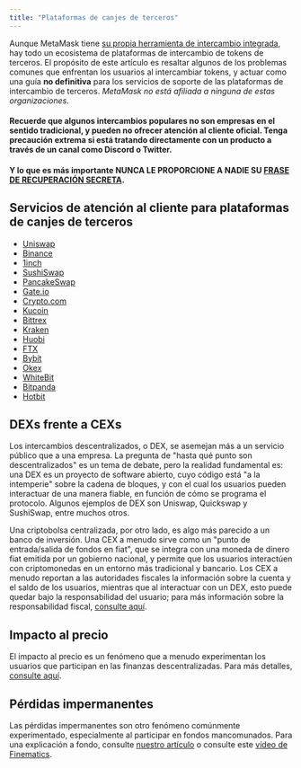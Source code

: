 ```yaml
---
title: "Plataformas de canjes de terceros"
---
```


Aunque MetaMask tiene [su propia herramienta de intercambio integrada](/token-swaps/user-guide-swaps), hay todo un ecosistema de plataformas de intercambio de tokens de terceros. El propósito de este artículo es resaltar algunos de los problemas comunes que enfrentan los usuarios al intercambiar tokens, y actuar como una guía **no definitiva** para los servicios de soporte de las plataformas de intercambio de terceros. _MetaMask no está afiliada a ninguna de estas organizaciones._

#### Recuerde que algunos intercambios populares no son empresas en el sentido tradicional, y pueden no ofrecer atención al cliente oficial. **Tenga precaución extrema** si está tratando directamente con un producto a través de un canal como Discord o Twitter.

#### **Y lo que es más importante NUNCA LE PROPORCIONE A NADIE SU [FRASE DE RECUPERACIÓN SECRETA](/privacy-and-security/what-is-a-secret-recovery-phrase-and-how-to-keep-your-crypto-wallet-secure).**

## Servicios de atención al cliente para plataformas de canjes de terceros

- [Uniswap](https://help.uniswap.org/en/)
- [Binance](https://www.binance.com/en/support)
- [1inch](https://blog.1inch.io/academy/home)
- [SushiSwap](https://help.sushidocs.com/faqs/faqs)
- [PancakeSwap](https://docs.pancakeswap.finance/)
- [Gate.io](https://www.gate.io/help)
- [Crypto.com](https://help.crypto.com/en)
- [Kucoin](https://www.kucoin.com/support)
- [Bittrex](https://bittrex.zendesk.com/hc/en-us)
- [Kraken](https://support.kraken.com/hc/en-us)
- [Huobi](https://www.huobilearn.com/en-us/)
- [FTX](https://help.ftx.us/hc/en-us)
- [Bybit](https://help.bybit.com/hc/en-us/categories/360002714833)
- [Okex](https://www.okex.com/support-center.html)
- [WhiteBit](https://whitebit.com/faq)
- [Bitpanda](https://support.bitpanda.com/hc/en-us)
- [Hotbit](https://hotbit.zendesk.com/hc/en-us)

## DEXs frente a CEXs

Los intercambios descentralizados, o DEX, se asemejan más a un servicio público que a una empresa. La pregunta de "hasta qué punto son descentralizados" es un tema de debate, pero la realidad fundamental es: una DEX es un proyecto de software abierto, cuyo código está "a la intemperie" sobre la cadena de bloques, y con el cual los usuarios pueden interactuar de una manera fiable, en función de cómo se programa el protocolo. Algunos ejemplos de DEX son Uniswap, Quickswap y SushiSwap, entre muchos otros.

Una criptobolsa centralizada, por otro lado, es algo más parecido a un banco de inversión. Una CEX a menudo sirve como un "punto de entrada/salida de fondos en fiat", que se integra con una moneda de dinero fiat emitida por un gobierno nacional, y permite que los usuarios interactúen con criptomonedas en un entorno más tradicional y bancario. Los CEX a menudo reportan a las autoridades fiscales la información sobre la cuenta y el saldo de los usuarios, mientras que al interactuar con un DEX, esto puede quedar bajo la responsabilidad del usuario; para más información sobre la responsabilidad fiscal, [consulte aquí](/managing-my-wallet/tax-compliance-and-crypto-assets).

## Impacto al precio

El impacto al precio es un fenómeno que a menudo experimentan los usuarios que participan en las finanzas descentralizadas. Para más detalles, [consulte aquí](https://consensys.net/blog/metamask/price-impact-the-first-gotcha-of-defi-markets/).

## Pérdidas impermanentes

Las pérdidas impermanentes son otro fenómeno comúnmente experimentado, especialmente al participar en fondos mancomunados. Para una explicación a fondo, consulte [nuestro artículo](https://consensys.net/blog/metamask/impermanent-loss-defi-markets-gotcha-number-two/) o consulte este [vídeo de Finematics](https://finematics.com/impermanent-loss-explained/).
